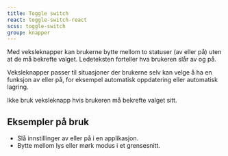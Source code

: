 ```yaml
---
title: Toggle switch
react: toggle-switch-react
scss: toggle-switch
group: knapper
---
```



<Ingress>
    Med veksleknapper kan brukerne bytte mellom to statuser (av eller på) uten at de må bekrefte valget. Ledeteksten
    forteller hva brukeren slår av og på.
</Ingress>
<ComponentExample
    component={Example}
    knobs={{
        boolProps: ["Invertert", "Deaktivert", "Med hjelpetekst"],
    }}
/>

Veksleknapper passer til situasjoner der brukerne selv kan velge å ha en funksjon av eller på, for eksempel automatisk oppdatering eller automatisk lagring.

Ikke bruk veksleknapp hvis brukeren må bekrefte valget sitt.

## Eksempler på bruk

-   Slå innstillinger av eller på i en applikasjon.
-   Bytte mellom lys eller mørk modus i et grensesnitt.
